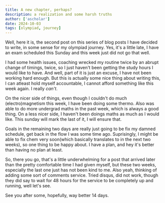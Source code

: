 ```yaml
---
title: A new chapter, perhaps?
description: a realization and some harsh truths
author: ['ascholar']
date: 2024-10-03
tags: [olympiad, journey]
---
```


Well, here it is, the second post on this series of blog posts I have decided to write, in some 
sense for my olympiad journey. Yes, it's a little late, I have an exam scheduled this Sunday and 
this week just did not go that well.

I had some health issues, coaching wrecked my routine twice by an abrupt change of timings, twice, so I 
just haven't been getting the study hours I would like to have. And well, part of it is just 
an excuse, I have not been working hard enough. But this is actually some nice thing about writing this, 
I can atleast hold myself accountable, I cannot afford something like this week again. I really 
_can't_. 

On the nicer side of things, even though I couldn't do much (electro)magnetism this week, 
I have been doing some thermo. Also was able to do more undergrad maths in the past 
week, which is always a good thing. On a less nicer side, I haven't been doings 
maths as much as I would like. This sunday will mark the last of it, I will ensure that.

Goals in the remaining two days are really just going to be fix my damned schedule, 
get back in the flow I was some time ago. Suprisingly, I might be able to fix 
chem very soon(which basically translates to in the next two weeks), so 
one thing to be happy about. I have a plan, and hey it's better than having no 
plan at least. 

So, there you go, that's a little underwhelming for a post that arrived later than the 
pretty comfortable time I had given myself, but these two weeks, especially 
the last one just has not been kind to me. Also yeah, thinking of adding some sort
of comments service. Tried disqus, did not work, though they did say to wait 
for 48 hours for the service to be completely up and running, well let's see. 

See you after some, hopefully, way better 14 days.


